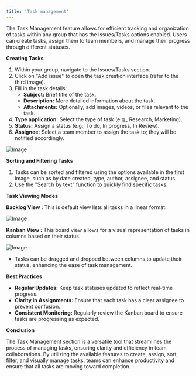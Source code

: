 ```yaml
---
title: 'Task management'
---
```


The Task Management feature allows for efficient tracking and organization of tasks within any group that has the Issues/Tasks options enabled. Users can create tasks, assign them to team members, and manage their progress through different statuses.

**Creating Tasks**

1. Within your group, navigate to the Issues/Tasks section.
2. Click on "Add issue" to open the task creation interface (refer to the third image).
3. Fill in the task details:
   * **Subject:** Brief title of the task.
   * **Description:** More detailed information about the task.
   * **Attachments:** Optionally, add images, videos, or files relevant to the task.
4. **Type application:** Select the type of task (e.g., Research, Marketing).
5. **Status:** Assign a status (e.g., To do, In progress, In Review).
6. **Assignee:** Select a team member to assign the task to; they will be notified accordingly.

![Image](/images/platform/Screenshot-2024-03-01-at-11.24.18.png)

**Sorting and Filtering Tasks**

1. Tasks can be sorted and filtered using the options available in the first image, such as by date created, type, author, assignee, and status.
2. Use the "Search by text" function to quickly find specific tasks.

**Task Viewing Modes**

&#x20;**Backlog View :** This is default view lists all tasks in a linear format.

![Image](/images/platform/Screenshot-2024-03-01-at-11.20.21.png)

**Kanban View :** This board view allows for a visual representation of tasks in columns based on their status.

![Image](/images/platform/Screenshot-2024-03-01-at-11.22.03.png)

* Tasks can be dragged and dropped between columns to update their status, enhancing the ease of task management.

**Best Practices**

* **Regular Updates:** Keep task statuses updated to reflect real-time progress.
* **Clarity in Assignments:** Ensure that each task has a clear assignee to prevent confusion.
* **Consistent Monitoring:** Regularly review the Kanban board to ensure tasks are progressing as expected.

**Conclusion**

The Task Management section is a versatile tool that streamlines the process of managing tasks, ensuring clarity and efficiency in team collaborations. By utilizing the available features to create, assign, sort, filter, and visually manage tasks, teams can enhance productivity and ensure that all tasks are moving toward completion.